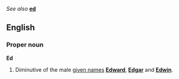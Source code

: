 ''See also'' '''[[ed]]'''

==English==
===Proper noun===
'''Ed'''

#Diminutive of the male [[given name]]s '''[[Edward]]''', '''[[Edgar]]''' and '''[[Edwin]]'''.